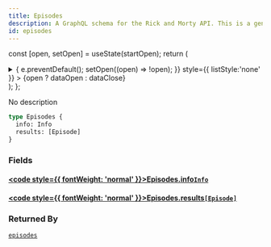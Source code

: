 ```yaml
---
title: Episodes
description: A GraphQL schema for the Rick and Morty API. This is a generated file.
id: episodes
---
```






const [open, setOpen] = useState(startOpen);
return (
<details {...(open ? { open: true } : {})} className="details" style={{ border:'none', boxShadow:'none', background:'var(--ifm-background-color)' }}>
<summary
onClick={(e) => {
e.preventDefault();
setOpen((open) => !open);
}}
style={{ listStyle:'none' }} >
{open ? dataOpen : dataClose}
</summary>
{open && children}
</details>
);
};

No description

```graphql
type Episodes {
  info: Info
  results: [Episode]
}
```

### Fields

#### [<code style={{ fontWeight: 'normal' }}>Episodes.<b>info</b></code>](#)<Bullet />[`Info`](/docs/graphql/rickandmorty/objects/info.mdx) <Badge class="badge badge--secondary" text="object"/>

#### [<code style={{ fontWeight: 'normal' }}>Episodes.<b>results</b></code>](#)<Bullet />[`[Episode]`](/docs/graphql/rickandmorty/objects/episode.mdx) <Badge class="badge badge--secondary" text="list"/> <Badge class="badge badge--secondary" text="object"/>

### Returned By

[`episodes`](/docs/graphql/rickandmorty/queries/episodes.mdx) <Badge class="badge badge--secondary" text="query"/>
